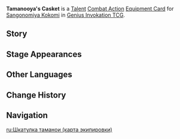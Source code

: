 {{About|the [[Genius Invokation TCG]] Equipment Card|[[Sangonomiya Kokomi]]'s 1st Ascension Passive|Tamanooya's Casket}}
{{Genius Invokation TCG Infobox
|title     = Tamanooya's Casket
|id        = 212051
|image     = Tamanooya's Casket Equipment Card.png
|type      = Equipment Card
|group     = Talent
|character = Sangonomiya Kokomi
|skill     = Nereid's Ascension
|effect    = '''Combat Action''': When your active character is '''Sangonomiya Kokomi''', equip this card.<br />After Sangonomiya Kokomi equips this card, immediately use '''[[Nereid's Ascension (Character Card Skill)|Nereid's Ascension]]''' once.<br />When your Sangonomiya Kokomi, who has this card equipped, uses '''Nereid's Ascension''': If '''[[Bake-Kurage]]''' is on the field, its Usage(s) will be refreshed.<br />While '''Ceremonial Garment''' exists, '''Bake-Kurage''' deals +1 DMG
|matching  = 3
|element   = Hydro
|energy    = 2
|source1   = Achieve victory within 6 Rounds in [[Genius Invokation TCG/Stage/Sangonomiya Kokomi/Friendly Fracas|Friendly Fracas (Sangonomiya Kokomi)]]
|source2   = Win with less than 2 characters defeated in [[Genius Invokation TCG/Stage/Sangonomiya Kokomi/Friendly Fracas|Friendly Fracas (Sangonomiya Kokomi)]]
}}
'''Tamanooya's Casket''' is a [[Talent Card|Talent]] [[Talent Combat Action Card|Combat Action]] [[Equipment Card]] for [[Sangonomiya Kokomi (Character Card)|Sangonomiya Kokomi]] in [[Genius Invokation TCG]].

==Story==
{{Description|Wisdom yet revealed from the casket parallels tides yet unfolded by the sea.|title=Sangonomiya Kokomi: Tamanooya's Casket}}

==Stage Appearances==
{{Genius Invokation TCG Stage Appearances}}

==Other Languages==
{{Transclude|Tamanooya's Casket|Other Languages}}

==Change History==
{{Change History|3.5}}

==Navigation==
{{Genius Invokation TCG Navbox|Equipment Card}}

[[ru:Шкатулка таманои (карта экипировки)]]